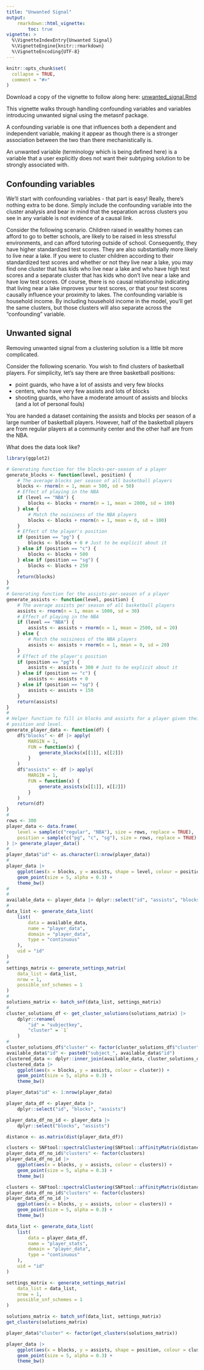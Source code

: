 ```yaml
---
title: "Unwanted Signal"
output:
    rmarkdown::html_vignette:
        toc: true
vignette: >
  %\VignetteIndexEntry{Unwanted Signal}
  %\VignetteEngine{knitr::rmarkdown}
  %\VignetteEncoding{UTF-8}
---
```


<style>
div.aside { background-color:#fff2e6; }
</style>

```r
knitr::opts_chunk$set(
  collapse = TRUE,
  comment = "#>"
)
```

Download a copy of the vignette to follow along here: [unwanted_signal.Rmd](https://raw.githubusercontent.com/BRANCHlab/metasnf/main/vignettes/unwanted_signal.Rmd)

This vignette walks through handling confounding variables and variables introducing unwanted signal using the metasnf package.

A confounding variable is one that influences both a dependent and independent variable, making it appear as though there is a stronger association between the two than there mechanistically is.

An unwanted variable (terminology which is being defined here) is a variable that a user explicitly does not want their subtyping solution to be strongly associated with.

## Confounding variables

We'll start with confounding variables - that part is easy!
Really, there's nothing extra to be done.
Simply include the confounding variable into the cluster analysis and bear in mind that the separation across clusters you see in any variable is not evidence of a causal link.

Consider the following scenario.
Children raised in wealthy homes can afford to go to better schools, are likely to be raised in less stressful environments, and can afford tutoring outside of school.
Consequently, they have higher standardized test scores.
They are also substantially more likely to live near a lake.
If you were to cluster children according to their standardized test scores and whether or not they live near a lake, you may find one cluster that has kids who live near a lake and who have high test scores and a separate cluster that has kids who don't live near a lake and have low test scores.
Of course, there is no causal relationship indicating that living near a lake improves your test scores, or that your test scores causally influence your proximity to lakes.
The confounding variable is household income.
By including household income in the model, you'll get the same clusters, but those clusters will also separate across the "confounding" variable.

## Unwanted signal

Removing unwanted signal from a clustering solution is a little bit more complicated.

Consider the following scenario.
You wish to find clusters of basketball players.
For simplicity, let's say there are three basketball positions:

* point guards, who have a lot of assists and very few blocks
* centers, who have very few assists and lots of blocks
* shooting guards, who have a moderate amount of assists and blocks (and a lot of personal fouls)

You are handed a dataset containing the assists and blocks per season of a large number of basketball players.
However, half of the basketball players are from regular players at a community center and the other half are from the NBA.

What does the data look like?

```r
library(ggplot2)

# Generating function for the blocks-per-season of a player
generate_blocks <- function(level, position) {
    # The average blocks per season of all basketball players
    blocks <- rnorm(n = 1, mean = 500, sd = 50)
    # Effect of playing in the NBA
    if (level == "NBA") {
        blocks <- blocks + rnorm(n = 1, mean = 2000, sd = 100)
    } else {
        # Match the noisiness of the NBA players
        blocks <- blocks + rnorm(n = 1, mean = 0, sd = 100)
    }
    # Effect of the player's position
    if (position == "pg") {
        blocks <- blocks + 0 # Just to be explicit about it
    } else if (position == "c") {
        blocks <- blocks + 500
    } else if (position == "sg") {
        blocks <- blocks + 250
    }
    return(blocks)
}
#
# Generating function for the assists-per-season of a player
generate_assists <- function(level, position) {
    # The average assists per season of all basketball players
    assists <- rnorm(n = 1, mean = 1000, sd = 30)
    # Effect of playing in the NBA
    if (level == "NBA") {
        assists <- assists + rnorm(n = 1, mean = 2500, sd = 20)
    } else {
        # Match the noisiness of the NBA players
        assists <- assists + rnorm(n = 1, mean = 0, sd = 20)
    }
    # Effect of the player's position
    if (position == "pg") {
        assists <- assists + 300 # Just to be explicit about it
    } else if (position == "c") {
        assists <- assists + 0
    } else if (position == "sg") {
        assists <- assists + 150
    }
    return(assists)
}
#
# Helper function to fill in blocks and assists for a player given their
# position and level.
generate_player_data <- function(df) {
    df$"blocks" <- df |> apply(
        MARGIN = 1,
        FUN = function(x) {
            generate_blocks(x[[1]], x[[2]])
        }
    )
    df$"assists" <- df |> apply(
        MARGIN = 1,
        FUN = function(x) {
            generate_assists(x[[1]], x[[2]])
        }
    )
    return(df)
}
#
rows <- 300
player_data <- data.frame(
    level = sample(c("regular", "NBA"), size = rows, replace = TRUE),
    position = sample(c("pg", "c", "sg"), size = rows, replace = TRUE)
) |> generate_player_data()
#
player_data$"id" <- as.character(1:nrow(player_data))
#
player_data |>
    ggplot(aes(x = blocks, y = assists, shape = level, colour = position)) +
    geom_point(size = 5, alpha = 0.3) +
    theme_bw()
#
#
available_data <- player_data |> dplyr::select("id", "assists", "blocks")
#
data_list <- generate_data_list(
    list(
        data = available_data,
        name = "player_data",
        domain = "player_data",
        type = "continuous"
    ),
    uid = "id"
)
#
settings_matrix <- generate_settings_matrix(
    data_list = data_list,
    nrow = 1,
    possible_snf_schemes = 1
)
#
solutions_matrix <- batch_snf(data_list, settings_matrix)
#
cluster_solutions_df <- get_cluster_solutions(solutions_matrix) |>
    dplyr::rename(
        "id" = "subjectkey",
        "cluster" = `1`
    )
#
cluster_solutions_df$"cluster" <- factor(cluster_solutions_df$"cluster")
available_data$"id" <- paste0("subject_", available_data$"id")
clustered_data <- dplyr::inner_join(available_data, cluster_solutions_df, by = "id")
clustered_data |>
    ggplot(aes(x = blocks, y = assists, colour = cluster)) +
    geom_point(size = 5, alpha = 0.3) +
    theme_bw()

```




```r
player_data$"id" <- 1:nrow(player_data)

player_data_df <- player_data |>
    dplyr::select("id", "blocks", "assists")

player_data_df_no_id <- player_data |>
    dplyr::select("blocks", "assists")

distance <- as.matrix(dist(player_data_df))

clusters <- SNFtool::spectralClustering(SNFtool::affinityMatrix(distance), K = 6)
player_data_df_no_id$"clusters" <- factor(clusters)
player_data_df_no_id |>
    ggplot(aes(x = blocks, y = assists, colour = clusters)) +
    geom_point(size = 5, alpha = 0.3) +
    theme_bw()

clusters <- SNFtool::spectralClustering(SNFtool::affinityMatrix(distance), K = 2)
player_data_df_no_id$"clusters" <- factor(clusters)
player_data_df_no_id |>
    ggplot(aes(x = blocks, y = assists, colour = clusters)) +
    geom_point(size = 5, alpha = 0.3) +
    theme_bw()

data_list <- generate_data_list(
    list(
        data = player_data_df,
        name = "player_stats",
        domain = "player_data",
        type = "continuous"
    ),
    uid = "id"
)

settings_matrix <- generate_settings_matrix(
    data_list = data_list,
    nrow = 1,
    possible_snf_schemes = 1
)

solutions_matrix <- batch_snf(data_list, settings_matrix)
get_clusters(solutions_matrix)

player_data$"cluster" <- factor(get_clusters(solutions_matrix))

player_data |>
    ggplot(aes(x = blocks, y = assists, shape = position, colour = cluster)) +
    geom_point(size = 5, alpha = 0.3) +
    theme_bw()
```

